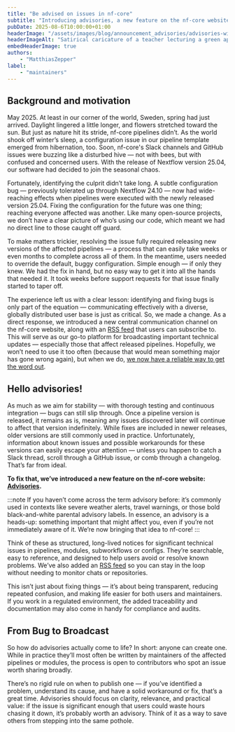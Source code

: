 ```yaml
---
title: "Be advised on issues in nf-core"
subtitle: "Introducing advisories, a new feature on the nf-core website"
pubDate: 2025-08-6T10:00:00+01:00
headerImage: "/assets/images/blog/announcement_advisories/advisories-wilhelm-busch-style.png"
headerImageAlt: "Satirical caricature of a teacher lecturing a green apple core in the style of Wilhelm Busch."
embedHeaderImage: true
authors:
    - "MatthiasZepper"
label:
    - "maintainers"
---
```



## Background and motivation

May 2025. At least in our corner of the world, Sweden, spring had just arrived. Daylight lingered a little longer, and flowers stretched toward the sun. But just as nature hit its stride, nf-core pipelines didn’t. As the world shook off winter’s sleep, a configuration issue in our pipeline template emerged from hibernation, too. Soon, nf-core's Slack channels and GitHub issues were buzzing like a disturbed hive — not with bees, but with confused and concerned users. With the release of Nextflow version 25.04, our software had decided to join the seasonal chaos.

Fortunately, identifying the culprit didn’t take long. A subtle configuration bug — previously tolerated up through Nextflow 24.10 — now had wide-reaching effects when pipelines were executed with the newly released version 25.04. Fixing the configuration for the future was one thing; reaching everyone affected was another. Like many open-source projects, we don’t have a clear picture of who’s using our code, which meant we had no direct line to those caught off guard.

To make matters trickier, resolving the issue fully required releasing new versions of the affected pipelines — a process that can easily take weeks or even months to complete across all of them. In the meantime, users needed to override the default, buggy configuration. Simple enough — if only they knew. We had the fix in hand, but no easy way to get it into all the hands that needed it. It took weeks before support requests for that issue finally started to taper off.

The experience left us with a clear lesson: identifying and fixing bugs is only part of the equation — communicating effectively with a diverse, globally distributed user base is just as critical. So, we made a change. As a direct response, we introduced a new central communication channel on the nf-core website, along with an [RSS feed](https://nf-co.re/advisories/rss.xml) that users can subscribe to. This will serve as our go-to platform for broadcasting important technical updates — especially those that affect released pipelines. Hopefully, we won’t need to use it too often (because that would mean something major has gone wrong again), but when we do, [we now have a reliable way to get the word out](https://nf-co.re/advisories/process-shell-configuration).

## Hello advisories!

As much as we aim for stability — with thorough testing and continuous integration — bugs can still slip through. Once a pipeline version is released, it remains as is, meaning any issues discovered later will continue to affect that version indefinitely. While fixes are included in newer releases, older versions are still commonly used in practice. Unfortunately, information about known issues and possible workarounds for these versions can easily escape your attention — unless you happen to catch a Slack thread, scroll through a GitHub issue, or comb through a changelog. That’s far from ideal.

**To fix that, we’ve introduced a new feature on the nf-core website: [Advisories](https://nf-co.re/advisories).**

:::note
If you haven’t come across the term advisory before: it’s commonly used in contexts like severe weather alerts, travel warnings, or those bold black-and-white parental advisory labels. In essence, an advisory is a heads-up: something important that might affect you, even if you’re not immediately aware of it. We’re now bringing that idea to nf-core!
:::

Think of these as structured, long-lived notices for significant technical issues in pipelines, modules, subworkflows or configs. They’re searchable, easy to reference, and designed to help users avoid or resolve known problems. We’ve also added an [RSS feed](https://nf-co.re/advisories/rss.xml) so you can stay in the loop without needing to monitor chats or repositories.

This isn’t just about fixing things — it’s about being transparent, reducing repeated confusion, and making life easier for both users and maintainers. If you work in a regulated environment, the added traceability and documentation may also come in handy for compliance and audits.

## From Bug to Broadcast

So how do advisories actually come to life? In short: anyone can create one. While in practice they’ll most often be written by maintainers of the affected pipelines or modules, the process is open to contributors who spot an issue worth sharing broadly.

There’s no rigid rule on when to publish one — if you’ve identified a problem, understand its cause, and have a solid workaround or fix, that’s a great time. Advisories should focus on clarity, relevance, and practical value: if the issue is significant enough that users could waste hours chasing it down, it’s probably worth an advisory. Think of it as a way to save others from stepping into the same pothole.
